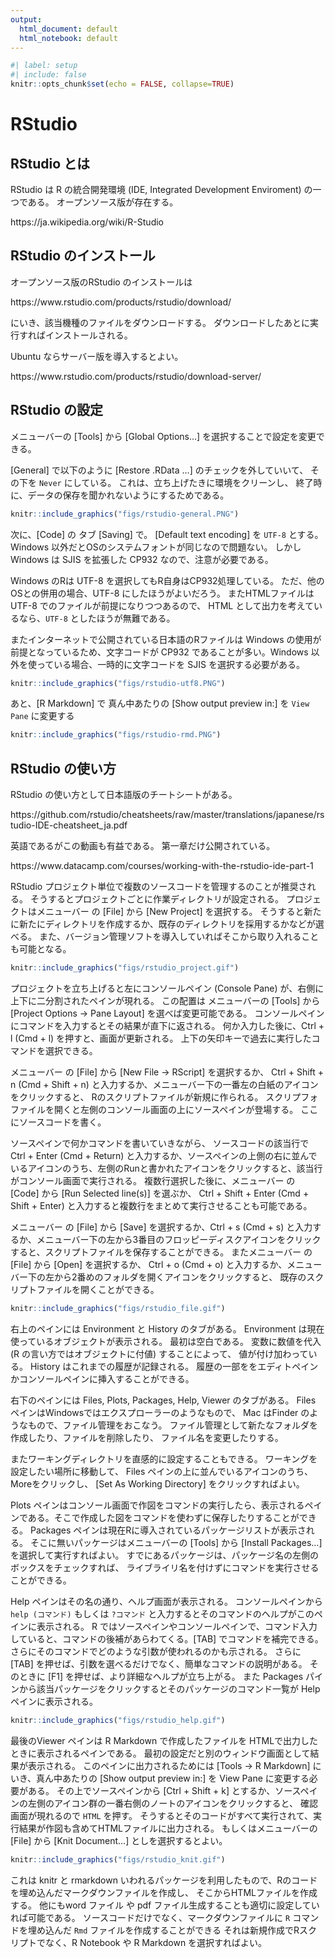 ```yaml
---
output:
  html_document: default
  html_notebook: default
---
```


```r
#| label: setup
#| include: false
knitr::opts_chunk$set(echo = FALSE, collapse=TRUE)
```

# RStudio

## RStudio とは
RStudio は R の統合開発環境 (IDE, Integrated Development Enviroment) の一つである。
オープンソース版が存在する。

https://ja.wikipedia.org/wiki/R-Studio

## RStudio のインストール
オープンソース版のRStudio のインストールは

https://www.rstudio.com/products/rstudio/download/

にいき、該当機種のファイルをダウンロードする。
ダウンロードしたあとに実行すればインストールされる。

Ubuntu ならサーバー版を導入するとよい。

https://www.rstudio.com/products/rstudio/download-server/

## RStudio の設定
メニューバーの [Tools] から [Global Options...] を選択することで設定を変更できる。

[General] で以下のように
[Restore .RData ...] のチェックを外していいて、
その下を `Never` にしている。
これは、立ち上げたきに環境をクリーンし、
終了時に、データの保存を聞かれないようにするためである。

```r
knitr::include_graphics("figs/rstudio-general.PNG")
```

次に、[Code] の タブ [Saving] で。
[Default text encoding] を `UTF-8` とする。
Windows 以外だとOSのシステムフォントが同じなので問題ない。
しかし Windows は SJIS を拡張した CP932 なので、注意が必要である。

Windows のRは UTF-8 を選択してもR自身はCP932処理している。
ただ、他のOSとの併用の場合、UTF-8 にしたほうがよいだろう。
またHTMLファイルは UTF-8 でのファイルが前提になりつつあるので、
HTML として出力を考えているなら、`UTF-8` としたほうが無難である。

またインターネットで公開されている日本語のRファイルは
Windows の使用が前提となっているため、文字コードが CP932 であることが多い。Windows 以外を使っている場合、一時的に文字コードを SJIS を選択する必要がある。

```r
knitr::include_graphics("figs/rstudio-utf8.PNG")
```

あと、[R Markdown] で 真ん中あたりの [Show output preview in:] を `View Pane` に変更する

```r
knitr::include_graphics("figs/rstudio-rmd.PNG")
```

## RStudio の使い方
RStudio の使い方として日本語版のチートシートがある。

https://github.com/rstudio/cheatsheets/raw/master/translations/japanese/rstudio-IDE-cheatsheet_ja.pdf

英語であるがこの動画も有益である。
第一章だけ公開されている。

https://www.datacamp.com/courses/working-with-the-rstudio-ide-part-1



RStudio プロジェクト単位で複数のソースコードを管理するのことが推奨される。
そうするとプロジェクトごとに作業ディレクトリが設定される。
プロジェクトはメニューバー の [File] から [New Project] を選択する。
そうすると新たに新たにディレクトリを作成するか、既存のディレクトリを採用するかなどが選べる。
また、バージョン管理ソフトを導入していればそこから取り入れることも可能となる。

```r
knitr::include_graphics("figs/rstudio_project.gif")
```

プロジェクトを立ち上げると左にコンソールペイン (Console Pane) が、右側に上下に二分割されたペインが現れる。
この配置は メニューバーの [Tools] から [Project Options -> Pane Layout] を選べば変更可能である。
コンソールペインにコマンドを入力するとその結果が直下に返される。
何か入力した後に、Ctrl + l (Cmd + l) を押すと、画面が更新される。
上下の矢印キーで過去に実行したコマンドを選択できる。

メニューバー の [File] から [New File -> RScript] を選択するか、
Ctrl + Shift + n (Cmd + Shift + n) と入力するか、メニューバー下の一番左の白紙のアイコンをクリックすると、
Rのスクリプトファイルが新規に作られる。
スクリプフォファイルを開くと左側のコンソール画面の上にソースペインが登場する。
ここにソースコードを書く。

ソースペインで何かコマンドを書いていきながら、
ソースコードの該当行で Ctrl + Enter (Cmd + Return) と入力するか、ソースペインの上側の右に並んでいるアイコンのうち、左側のRunと書かれたアイコンをクリックすると、該当行がコンソール画面で実行される。
複数行選択した後に、メニューバー の [Code] から [Run Selected line(s)] を選ぶか、
Ctrl + Shift + Enter  (Cmd + Shift + Enter) と入力すると複数行をまとめて実行させることも可能である。

メニューバー の [File] から [Save] を選択するか、Ctrl + s (Cmd + s) と入力するか、メニューバー下の左から3番目のフロッピーディスクアイコンをクリック
すると、スクリプトファイルを保存することができる。
またメニューバー の [File] から [Open] を選択するか、
Ctrl + o (Cmd + o) と入力するか、メニューバー下の左から2番めのフォルダを開くアイコンをクリックすると、
既存のスクリプトファイルを開くことができる。

```r
knitr::include_graphics("figs/rstudio_file.gif")
```

右上のペインには Environment と History のタブがある。
Environment は現在使っているオブジェクトが表示される。
最初は空白である。
変数に数値を代入 (R の言い方ではオブジェクトに付値) することによって、
値が付け加わっている。
History はこれまでの履歴が記録される。
履歴の一部ををエディトペインかコンソールペインに挿入することができる。

右下のペインには Files, Plots, Packages, Help, Viewer のタブがある。
Files ペインはWindowsではエクスプローラーのようなもので、
Mac はFinder のようなもので、ファイル管理をおこなう。
ファイル管理として新たなフォルダを作成したり、ファイルを削除したり、
ファイル名を変更したりする。

またワーキングディレクトリを直感的に設定することもできる。
ワーキングを設定したい場所に移動して、
Files ペインの上に並んでいるアイコンのうち、Moreをクリックし、
[Set As Working Directory] をクリックすればよい。

Plots ペインはコンソール画面で作図をコマンドの実行したら、表示されるペインである。そこで作成した図をコマンドを使わずに保存したりすることができる。
Packages ペインは現在Rに導入されているパッケージリストが表示される。
そこに無いパッケージはメニューバーの [Tools] から [Install Packages...] を選択して実行すればよい。
すでにあるパッケージは、パッケージ名の左側のボックスをチェックすれば、
ライブライリ名を付けずにコマンドを実行させることができる。

Help ペインはその名の通り、ヘルプ画面が表示される。
コンソールペインから `help (コマンド)` もしくは `?コマンド` と入力するとそのコマンドのヘルプがこのペインに表示される。
R ではソースペインやコンソールペインで、コマンド入力していると、コマンドの後補があらわてくる。[TAB] でコマンドを補完できる。
さらにそのコマンドでどのような引数が使われるのかも示される。
さらに [TAB] を押せば、引数を選べるだけでなく、簡単なコマンドの説明がある。
そのときに [F1] を押せば、より詳細なヘルプが立ち上がる。
また Packages パインから該当パッケージをクリックするとそのパッケージのコマンド一覧が Help ペインに表示される。

```r
knitr::include_graphics("figs/rstudio_help.gif")
```

最後のViewer ペインは R Markdown で作成したファイルを HTMLで出力したときに表示されるペインである。
最初の設定だと別のウィンドウ画面として結果が表示される。
このペインに出力されるためには [Tools -> R Markdown] にいき、真ん中あたりの
[Show output preview in:] を View Pane に変更する必要がある。
その上でソースペインから [Ctrl + Shift + k] とするか、ソースペインの左側のアイコン群の一番右側のノートのアイコンをクリックすると、
確認画面が現れるので `HTML` を押す。
そうするとそのコードがすべて実行されて、実行結果が作図も含めてHTMLファイルに出力される。
もしくはメニューバーの [File] から [Knit Document...] としを選択するとよい。


```r
knitr::include_graphics("figs/rstudio_knit.gif")
```

これは knitr と rmarkdown いわれるパッケージを利用したもので、Rのコードを埋め込んだマークダウンファイルを作成し、
そこからHTMLファイルを作成する。
他にもword ファイル や pdf ファイル生成することも適切に設定していれば可能である。
ソースコードだけでなく、マークダウンファイルに `R` コマンドを埋め込んだ `Rmd` ファイルを作成することができる
それは新規作成でRスクリプトでなく、R Notebook や R Markdown を選択すればよい。

